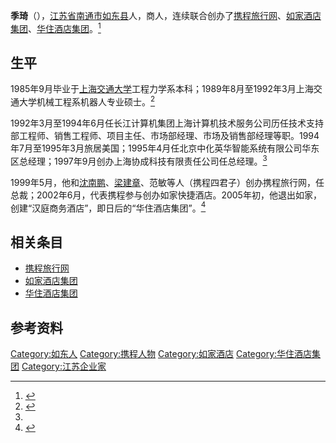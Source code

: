 {{Infobox person
| name         = 季琦
| image        =
| image_size   =
| caption      = 
| birth_name   = 
| birth_date   = 
| birth_place  = {{CHN}}[[江苏省|江苏省]][[如东县|如东县]]
| death_date   = 
| death_place  = 
| death_cause  = 
| residence    = 
| nationality  = {{SGP}}<ref name="HKEXnews">{{cite web|title=华住集团有限公司|url=https://www1.hkexnews.hk/listedco/listconews/sehk/2020/0911/2020091100020_c.pdf|website=HKEXnews|accessdate=16 March 2021|archive-date=2020-10-27|archive-url=https://web.archive.org/web/20201027035740/https://www1.hkexnews.hk/listedco/listconews/sehk/2020/0911/2020091100020_c.pdf|dead-url=no}}</ref>
| education    = 
| alma_mater   = [[上海交通大学|上海交通大学]] 
| occupation   = 企业家
| known for    = [[携程旅行网|携程旅行网]]创始人<br>[[华住酒店集团|华住酒店集团]]创始人
| home_town    = 
| salary       = 
| networth     = 
| title        = 
| term         = 
| predecessor  = 
| successor    = 
| boards       = 
| spouse       = 
| children     = 
| parents      = 
| relatives    = 
| website      =
}}
'''季琦'''（{{bd|1966年|10月}}），[[江苏省|江苏省]][[南通市|南通市]][[如东县|如东县]]人，商人，连续联合创办了[[携程旅行网|携程旅行网]]、[[如家酒店集团|如家酒店集团]]、[[华住酒店集团|华住酒店集团]]。<ref>{{Cite web|title=季琦：一个创业教父的酒店“道场”|url=https://money.163.com/14/0110/10/9I7IR34P00253G87.html|accessdate=2020-07-01|date=2014-01-10|last=网易|work=money.163.com|archive-date=2020-07-02|archive-url=https://web.archive.org/web/20200702023653/https://money.163.com/14/0110/10/9I7IR34P00253G87.html|dead-url=no}}</ref>

==生平==
1985年9月毕业于[[上海交通大学|上海交通大学]]工程力学系本科；1989年8月至1992年3月上海交通大学机械工程系机器人专业硕士。<ref name=":0">{{Cite web|title=华住集团创始人兼董事长季琦 _中国经济网——国家经济门户|url=http://finance.ce.cn/sub/2019/hz/jg/201910/21/t20191021_33395309.shtml|accessdate=2020-07-01|work=finance.ce.cn|archive-date=2020-07-03|archive-url=https://web.archive.org/web/20200703154740/http://finance.ce.cn/sub/2019/hz/jg/201910/21/t20191021_33395309.shtml|dead-url=no}}</ref>

1992年3月至1994年6月任长江计算机集团上海计算机技术服务公司历任技术支持部工程师、销售工程师、项目主任、市场部经理、市场及销售部经理等职。1994年7月至1995年3月旅居美国；1995年4月任北京中化英华智能系统有限公司华东区总经理；1997年9月创办上海协成科技有限责任公司任总经理。<ref name=":0" />

1999年5月，他和[[沈南鹏|沈南鹏]]、[[梁建章_(企业家)|梁建章]]、范敏等人（携程四君子）创办携程旅行网，任总裁；2002年6月，代表携程参与创办如家快捷酒店。2005年初，他退出如家，创建“汉庭商务酒店”，即日后的“华住酒店集团”。<ref>{{Cite web|title=汉庭获鼎晖等8500万美元投资 创服务业融资纪录_互联网_科技时代_新浪网|url=https://tech.sina.com.cn/i/2007-07-09/20031606191.shtml|accessdate=2020-07-01|work=tech.sina.com.cn|archive-date=2020-07-01|archive-url=https://web.archive.org/web/20200701225419/https://tech.sina.com.cn/i/2007-07-09/20031606191.shtml|dead-url=no}}</ref>

==相关条目==
*[[携程旅行网|携程旅行网]]
*[[如家酒店集团|如家酒店集团]]
*[[华住酒店集团|华住酒店集团]]

==参考资料==
{{reflist}}

{{携程}}
{{DEFAULTSORT:J}}
[[Category:如东人|Category:如东人]]
[[Category:携程人物|Category:携程人物]]
[[Category:如家酒店|Category:如家酒店]]
[[Category:华住酒店集团|Category:华住酒店集团]]
[[Category:江苏企业家|Category:江苏企业家]]